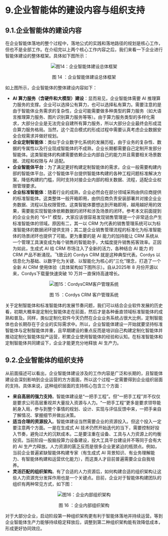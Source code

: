 # 9.企业智能体的建设内容与组织支持

## 9.1.企业智能体的建设内容

在企业智能体落地的整个过程中，落地公式的实践和落地路径的规划是核心工作，但也不是全部工作。在介绍完以上两个核心工作内容之后，我们来看一下企业进行智能体建设的整体框架。具体如下图所示：

<div align="center">
  <img src="../public/whitepaper/图14：企业智能体建设总体框架.png" alt="图14：企业智能体建设总体框架" title="图14：企业智能体建设总体框架" />
  <p>图 14 ：企业智能体建设总体框架</p>
</div>

如上图所示，企业智能体的整体建设内容如下：

- **AI 算力服务（含硬件和大模型）建设**：显而易见，企业智能体需要 AI 推理算力服务的支撑。企业可以选择公有算力，也可以选择私有算力。需要注意的是由于智能体业务需求的复杂性，企业可能需要做多种类型的算力服务（如大语言推理算力服务、图片识别算力服务等等）。由于算力服务类型的多样化需求，大部分企业是无法完全自建所有算力服务，所以大部分企业最终会形成混合算力服务格局。当然，这个混合模式的形成过程中需要认真考虑企业数据安全合规需求并做好规划。
- **企业定制智能体**：类似于企业数字化系统的发展历程，由于业务的复杂性、数据的专属性以及行业现成智能体的不成熟，企业长期都需要自己定制开发部分智能体。这类智能体的构建需要依赖企业内部自己的能力并且需要相关场景数据、流程和权限与 AI 适配。
- **企业智能体平台**：为了满足更好构建定制智能体的需求，企业一般需要构建内部的智能体平台。这个智能体平台提供智能体构建的各种工程问题标准解决方案，降低构建的门槛，同时支持对接企业内部的相关数据、流程，适配企业权限管理要求。
- **企业标准智能体**：随着行业的成熟，企业必然会在部分领域采购由供应商提供的标准智能体。这类整体一般开箱即用，由供应商负责安装部署并对接企业业务数据、流程以及权限管控。这类智能体要想达到开箱即用，越用越好用的效果，需要能实现智能体依赖数据的闭环和涉及场景的闭环。参考本文前面提到的企业业务的 “6+1” 模型，大家应该很容易发现销售管理是一个非常适合产生标准智能体的领域。原因有二，其一以 CRM 为代表的销售管理系统可以为标准智能体的数据闭环提供支持；其二是企业销售管理流程的标准化为标准智能体的场景闭环也提供了可能。更为重要的是 AI 能力的加持能让 CRM 系统从一个管理工具演变成为每个销售的智能助手，大幅度提升销售拓客效率。正因为如此，生成式 AI 给 CRM 市场注入了全新的活力，各种结合 AI 能力 的 CRM 产品不断涌现。飞致云的 Cordys CRM 就是这种典型代表。Cordys  以信息化为基础、以数字化为关键、以智能化为核心的“三化”理念，打造了一个全新 AI CRM 使用体验（具体架构如下图所示）。自从2025年 8 月份开源以来，Cordys下载量快速突破 10 万并一直保持高速增长。

<div align="center">
  <img src="../public/whitepaper/图15：CordysCRM客户管理系统.png" alt="图15：CordysCRM客户管理系统" title="图15：CordysCRM客户管理系统" />
  <p>图 15 ：Cordys CRM 客户管理系统</p>
</div>

关于定制智能体和标准智能体的发展节奏问题，我们可以结合企业软件发展的历史看，初期大概率是定制化智能体走在前面，然后才是各种垂直领域标准智能体的成熟和普及。同样，类似定制化软件今天仍然在企业业务系统占很大比例，定制智能体也会长期存在于企业的实际需求中。所以，企业智能体建设一开始就要坚持标准智能体与定制智能体并重，且早期建设的重点反而是培训自己构建定制化智能体并推动定制化智能体投产运营，积累企业使用智能体的经验和认知。在标准智能体和定制智能体共同建设下，企业才能更充分地释放 AI 生产力。

## 9.2.企业智能体的组织支持
从前面描述可以看出，企业智能体建设涉及的工作内容是广泛和长期的，且智能体建设会深刻影响到企业运营的方方面面，所以这个过程一定需要得到企业组织层面的支持。具体来说，这种组织层面的支持核心包含三个方面：
- **来自高层的强力支持**。智能体建设是“一把手工程”。但“一把手工程”并不仅仅是要求公司高层重视并大量投入资源与人力。“一把手工程”更多是要求领导能躬身入局，参与到整个事情的规划、设计、实现与评估反馈中来，一把手亲自了解情况、掌握细节并做出决策。
- **适当合理的资源投入**。智能体建设当然需要企业的资源投入。但这个投入一定要注意两个方面。一是在生成式 AI 技术仍然开始迭代的当下，需要控制好投入节奏，避免过大的沉默成本。二是要注重在设备、工具与人力资源上的均衡投资。当前阶段一股脑投算力设备建设，投大工具平台建设并不等同于会有大的 AI 生产力释放。人力资源的匮乏反而是很多企业更紧迫的瓶颈点。例如，当前企业普遍紧缺智能体构建专家（有生成式 AI 背景知识、有业务理解能力、有智能体构建和运营优化能力），而这类人才目前普遍需要企业自我培养。
- **灵活匹配的组织架构**。有了合适的人力资源后，如何构建合适的组织架构让这些人力资源充分发挥作用也是一个关键点。目前，企业对于智能体构建团队的组织有两种常见方式，如下图：

<div align="center">
  <img src="../public/whitepaper/图16：企业内部组织架构.png" alt="图16：企业内部组织架构" title="图16：企业内部组织架构" />
  <p>图 16 ：企业内部组织架构</p>
</div>

对于大部分企业，启动阶段第一种组织架构更有利于智能体落地并持续运营。等到企业智能体生产力能够持续稳定释放后，调整到第二种组织架构能有效降低成本，形成更好协同效应。
